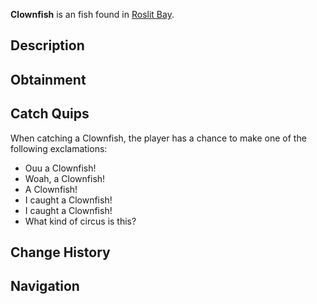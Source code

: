 {{FishInfobox
|image          = Clownfish.png
|rarity         = Uncommon
|sea            = First Sea
|location       = [[Roslit Bay]]
|sublocation    = Coral Reef
|sources        = Fishing Rod
|radar_location = 
|xp             = 90
|weather        = Foggy
|time           = 
|season         = Spring, Summer
|bait           = Flakes
|base_weight    = 0.6
|base_value     = 90
|weight_range   = 0.5
|base_chance    = 60
|base_resil     = 70
}}
'''Clownfish''' is an {{Rarity|Uncommon}} fish found in [[Roslit Bay]].

== Description ==
{{Description|The clownfish, known for its vibrant orange and white stripes, is a small, hardy reef dweller. Often found alongside coral and see anemones inside the reef of Roslit Bay.			Best paired with the Blue Tang!|Bestiary Entry}}

== Obtainment ==
{{Description|Found in Roslit Bays coral reef.|Bestiary Hint}}
{{Fish Availability|
Roslit Bay/Coral Reef
|top_rods      = 
Training Rod\279844.53\279844.53;
Rapid Rod\269980.97\247327.85;
Fast Rod\265527.08\259401.11;
No-Life Rod\263671.14\263671.14;
Firefly Rod\263000.18\227741.99;
Flimsy Rod\249764.75\206476.2;
Buddy Bond Rod\199990.52\127350.28;
Seraphic Rod\261634.79\261634.79;
Leviathan's Fang Rod\254964.84\254964.84;
Long Rod\237698.72\154160.86;
Ethereal Prism Rod\255975.62\218506.85;
Depthseeker Rod\255882.66\204257.64;
Avalanche Rod\253381.77\183132.43;
Verdant Shear Rod\249879.04\223165.66;
Blazebringer Rod\241547.39\210470.73;
Zeus Rod\239825.29\223023.62;
Challenger's Rod\239659.25\239659.25;
Rod Of The Forgotten Fang\238930.89\238930.89;
Volcanic Rod\234183.14\169250.89;
Trident Rod\231391.99\185669.46;
Free Spirit Rod\226602.27\185206.99;
Rod Of The Depths\217045.85\217045.85;
Rod Of The Exalted One\203867.87\203867.87;
Steady Rod\129985.07\79216.22
|recommended   = Training Rod
}}

== Catch Quips ==
When catching a Clownfish, the player has a chance to make one of the following exclamations:
* Ouu a Clownfish!
* Woah, a Clownfish!
* A Clownfish!
* I caught a Clownfish!
* I caught a Clownfish!
* What kind of circus is this?

== Change History ==
{{Change History|{{subst:Current Version}}}}

== Navigation ==
{{Fish Navbox|Roslit Bay}}